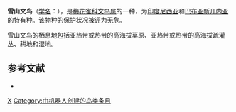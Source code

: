 {{Speciesbox 
| taxon = Lonchura montana
| status = LC | status_system = IUCN3.1
| authority = Junge, 1939
}}

'''雪山文鸟'''（[[学名|学名]]：{{lang|la|''Lonchura montana''}}），是[[梅花雀科|梅花雀科]][[文鸟属|文鸟属]]的一种，为[[印度尼西亚|印度尼西亚]]和[[巴布亚新几内亚|巴布亚新几内亚]]的特有种。该物种的保护状况被评为[[无危|无危]]。

雪山文鸟的栖息地包括亚热带或热带的高海拔草原、亚热带或热带的高海拔疏灌丛、耕地和湿地。

== 参考文献 ==
*{{cite web|url=http://www.birdlife.org/datazone/speciesfactsheet.php?id=8730&m=0|title=Lonchura montana|publisher=[[国际鸟盟|BirdLife.org]]|accessdate=2011-06-27|archive-date=2016-03-04|archive-url=https://web.archive.org/web/20160304210814/http://www.birdlife.org/datazone/speciesfactsheet.php?id=8730&m=0|dead-url=no}}
{{Taxonbar|from=Q1300280}}

[[Category:文鸟属|X]]
[[Category:由机器人创建的鸟类条目|Category:由机器人创建的鸟类条目]]